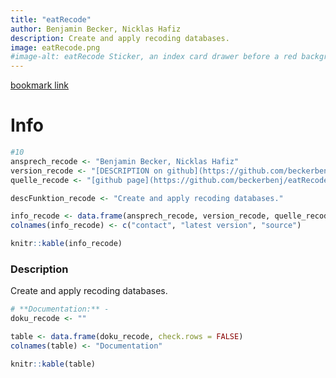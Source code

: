 ```yaml
---
title: "eatRecode"
author: Benjamin Becker, Nicklas Hafiz
description: Create and apply recoding databases.
image: eatRecode.png
#image-alt: eatRecode Sticker, an index card drawer before a red background
---
```


[bookmark link](https://beckerbenj.github.io/eatRecode/)

# Info

```r
#10
ansprech_recode <- "Benjamin Becker, Nicklas Hafiz"
version_recode <- "[DESCRIPTION on github](https://github.com/beckerbenj/eatRecode/blob/main/DESCRIPTION)"
quelle_recode <- "[github page](https://github.com/beckerbenj/eatRecode)"

descFunktion_recode <- "Create and apply recoding databases."

info_recode <- data.frame(ansprech_recode, version_recode, quelle_recode)
colnames(info_recode) <- c("contact", "latest version", "source")

knitr::kable(info_recode)
```

### Description

Create and apply recoding databases.

```r
# **Documentation:** -
doku_recode <- ""

table <- data.frame(doku_recode, check.rows = FALSE)
colnames(table) <- "Documentation"

knitr::kable(table)
```
